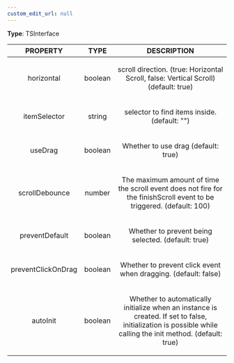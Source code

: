 ```yaml
---
custom_edit_url: null
---
```


<div>

</div>

**Type**: TSInterface

|PROPERTY|TYPE|DESCRIPTION|
|:---:|:---:|:---:|
|horizontal|boolean|<p>scroll direction. (true: Horizontal Scroll, false: Vertical Scroll)  (default: true) </p>|
|itemSelector|string|<p>selector to find items inside. (default: &quot;&quot;) </p>|
|useDrag|boolean|<p>Whether to use drag (default: true) </p>|
|scrollDebounce|number|<p>The maximum amount of time the scroll event does not fire for the finishScroll event to be triggered. (default: 100) </p>|
|preventDefault|boolean|<p>Whether to prevent being selected. (default: true) </p>|
|preventClickOnDrag|boolean|<p>Whether to prevent click event when dragging. (default: false) </p>|
|autoInit|boolean|<p>Whether to automatically initialize when an instance is created. If set to false, initialization is possible while calling the init method. (default: true) </p>|

